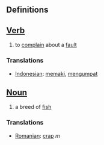 ==Definitions==

==[[Verb]]==
#to [[complain]] about a [[fault]]

=== Translations ===
*[[Indonesian]]: [[maki|memaki]], [[umpat|mengumpat]]

==[[Noun]]==
#a breed of [[fish]]
=== Translations ===
*[[Romanian]]: [[crap]] ''m''